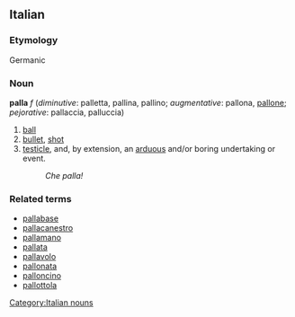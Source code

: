 ==Italian==
===Etymology===
Germanic
===Noun===
[[Category:Italian nouns]]
'''palla''' ''f'' (''diminutive'': palletta, pallina, pallino; ''augmentative'': pallona, [[pallone]]; ''pejorative'': pallaccia, palluccia)

# [[ball]]
# [[bullet]], [[shot]]
# [[testicle]], and, by extension, an [[arduous]] and/or boring undertaking or event.
#:''Che palla!''   

===Related terms===
*[[pallabase]]
*[[pallacanestro]]
*[[pallamano]]
*[[pallata]]
*[[pallavolo]]
*[[pallonata]]
*[[palloncino]]
*[[pallottola]]